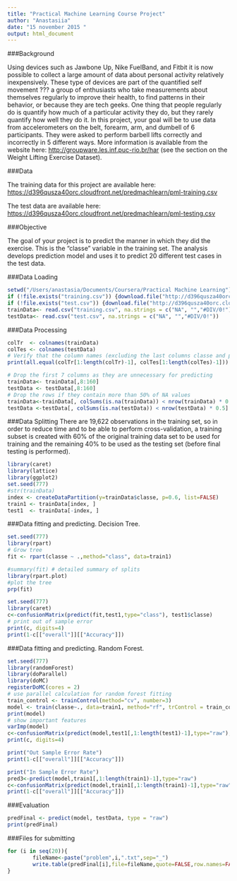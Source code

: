 ```yaml
---
title: "Practical Machine Learning Course Project"
author: "Anastasiia"
date: "15 november 2015 "
output: html_document
---
```

###Background

Using devices such as Jawbone Up, Nike FuelBand, and Fitbit it is now possible to collect a large amount of data about personal activity relatively inexpensively. These type of devices are part of the quantified self movement ??? a group of enthusiasts who take measurements about themselves regularly to improve their health, to find patterns in their behavior, or because they are tech geeks. One thing that people regularly do is quantify how much of a particular activity they do, but they rarely quantify how well they do it. In this project, your goal will be to use data from accelerometers on the belt, forearm, arm, and dumbell of 6 participants. They were asked to perform barbell lifts correctly and incorrectly in 5 different ways. More information is available from the website here: <http://groupware.les.inf.puc-rio.br/har> (see the section on the Weight Lifting Exercise Dataset). 

###Data 

The training data for this project are available here: 
<https://d396qusza40orc.cloudfront.net/predmachlearn/pml-training.csv>

The test data are available here: 
<https://d396qusza40orc.cloudfront.net/predmachlearn/pml-testing.csv>

###Objective

The goal of your project is to predict the manner in which they did the exercise. This is the "classe" variable in the training set. The analysis develops prediction model and uses it to predict 20 different test cases in the test data. 

###Data Loading
```r
setwd("/Users/anastasia/Documents/Coursera/Practical Machine Learning")
if (!file.exists("training.csv")) {download.file("http://d396qusza40orc.cloudfront.net/predmachlearn/pml-training.csv", destfile = "training.csv")}
if (!file.exists("test.csv")) {download.file("http://d396qusza40orc.cloudfront.net/predmachlearn/pml-testing.csv", destfile = "test.csv")}
trainData<- read.csv("training.csv", na.strings = c("NA", "","#DIV/0!"))
testData<- read.csv("test.csv", na.strings = c("NA", "","#DIV/0!"))
```

###Data Processing
```r
colTr  <- colnames(trainData)
colTes <- colnames(testData)
# Verify that the column names (excluding the last columns classe and problem_id) are identical in the training and test set
print(all.equal(colTr[1:length(colTr)-1], colTes[1:length(colTes)-1]))
```
```r
# Drop the first 7 columns as they are unnecessary for predicting
trainData<- trainData[,8:160]
testData <- testData[,8:160]
# Drop the rows if they contain more than 50% of NA values
trainData<-trainData[, colSums(is.na(trainData)) < nrow(trainData) * 0.5]
testData <-testData[, colSums(is.na(testData)) < nrow(testData) * 0.5]
```

###Data Splitting
There are 19,622 observations in the training set, so in order to reduce time and to be able to perform cross-validation, a training subset is created with 60% of the original training data set to be used for training and the remaining 40% to be used as the testing set (before final testing is performed).
```r
library(caret)
library(lattice)
library(ggplot2)
set.seed(777)
#str(trainData)
index <- createDataPartition(y=trainData$classe, p=0.6, list=FALSE)
train1 <- trainData[index, ]
test1  <- trainData[-index, ]
```

###Data fitting and predicting. Decision Tree.

```r
set.seed(777)
library(rpart)
# Grow tree 
fit <- rpart(classe ~ .,method="class", data=train1)
```

```r
#summary(fit) # detailed summary of splits
library(rpart.plot)
#plot the tree
prp(fit)
```

```r
set.seed(777)
library(caret)
c<-confusionMatrix(predict(fit,test1,type="class"), test1$classe)
# print out of sample error
print(c, digits=4)
print(1-c[["overall"]][["Accuracy"]])
```
###Data fitting and predicting. Random Forest.
```r
set.seed(777)
library(randomForest)
library(doParallel)
library(doMC)
registerDoMC(cores = 2)
# use parallel calculation for random forest fitting
train_control <- trainControl(method="cv", number=3)
model <- train(classe~., data=train1, method="rf", trControl = train_control)
print(model)
# show important features
varImp(model)
c<-confusionMatrix(predict(model,test1[,1:length(test1)-1],type="raw"), test1$classe)
print(c, digits=4)

print("Out Sample Error Rate")
print(1-c[["overall"]][["Accuracy"]])

print("In Sample Error Rate")
pred3<-predict(model,train1[,1:length(train1)-1],type="raw")
c<-confusionMatrix(predict(model,train1[,1:length(train1)-1],type="raw"), train1$classe)
print(1-c[["overall"]][["Accuracy"]])
```

###Evaluation

```r
predFinal <- predict(model, testData, type = "raw")
print(predFinal)
```

###Files for submitting

```r
for (i in seq(20)){
        fileName<-paste("problem",i,".txt",sep="_")
        write.table(predFinal[i],file=fileName,quote=FALSE,row.names=FALSE,col.names=FALSE)
}
```